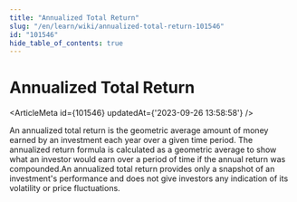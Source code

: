```yaml
---
title: "Annualized Total Return"
slug: "/en/learn/wiki/annualized-total-return-101546"
id: "101546"
hide_table_of_contents: true
---
```



# Annualized Total Return

<ArticleMeta id={101546} updatedAt={'2023-09-26 13:58:58'} />
<div className='border-solid border-b border-t-0 my-4 border-[var(--ifm-color-gray-300)]' />

An annualized total return is the geometric average amount of money earned by an investment each year over a given time period. The annualized return formula is calculated as a geometric average to show what an investor would earn over a period of time if the annual return was compounded.An annualized total return provides only a snapshot of an investment's performance and does not give investors any indication of its volatility or price fluctuations.
